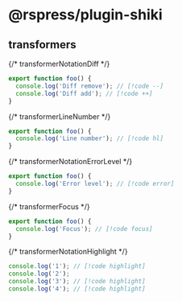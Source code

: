 # @rspress/plugin-shiki

## transformers

{/* transformerNotationDiff */}

```ts
export function foo() {
  console.log('Diff remove'); // [!code --]
  console.log('Diff add'); // [!code ++]
}
```

{/* transformerLineNumber */}

```ts
export function foo() {
  console.log('Line number'); // [!code hl]
}
```

{/* transformerNotationErrorLevel */}

```ts
export function foo() {
  console.log('Error level'); // [!code error]
}
```

{/* transformerFocus */}

```ts
export function foo() {
  console.log('Focus'); // [!code focus]
}
```

{/* transformerNotationHighlight */}

```js
console.log('1'); // [!code highlight]
console.log('2');
console.log('3'); // [!code highlight]
console.log('4'); // [!code highlight]
```

